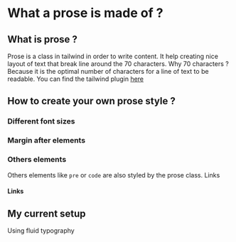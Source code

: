 
<Meta title="Example/Prose" />
<Unstyled>
<div className="prose">

# What a prose is made of ?

## What is prose ?

Prose is a class in tailwind in order to write content. It help creating nice layout of text that break line around the 70 characters.
Why 70 characters ? Because it is the optimal number of characters for a line of text to be readable. You can find the tailwind plugin [here](https://github.com/tailwindlabs/tailwindcss-typography)

## How to create your own prose style ?

### Different font sizes

### Margin after elements

### Others elements

Others elements like `pre` or `code` are also styled by the prose class.
Links

#### Links


## My current setup

Using fluid typography


</div>
</Unstyled>
